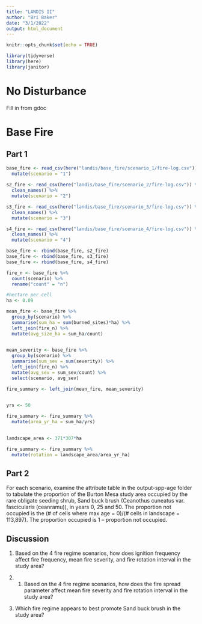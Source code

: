 ```yaml
---
title: "LANDIS II"
author: "Bri Baker"
date: "3/1/2022"
output: html_document
---
```


```r
knitr::opts_chunk$set(echo = TRUE)

library(tidyverse)
library(here)
library(janitor)

```

# No Disturbance

Fill in from gdoc

# Base Fire

## Part 1

```r

base_fire <- read_csv(here("landis/base_fire/scenario_1/fire-log.csv")) %>%   clean_names() %>% 
  mutate(scenario = "1")
  
s2_fire <- read_csv(here("landis/base_fire/scenario_2/fire-log.csv")) %>% 
  clean_names() %>% 
  mutate(scenario = "2")

s3_fire <- read_csv(here("landis/base_fire/scenario_3/fire-log.csv")) %>% 
  clean_names() %>% 
  mutate(scenario = "3")

s4_fire <- read_csv(here("landis/base_fire/scenario_4/fire-log.csv")) %>% 
  clean_names() %>% 
  mutate(scenario = "4")

base_fire <- rbind(base_fire, s2_fire)
base_fire <- rbind(base_fire, s3_fire)
base_fire <- rbind(base_fire, s4_fire)

```

```r

fire_n <- base_fire %>%
  count(scenario) %>% 
  rename("count" = "n")

```

```r

#hectare per cell
ha <- 0.09

mean_fire <- base_fire %>% 
  group_by(scenario) %>%
  summarise(sum_ha = sum(burned_sites)*ha) %>% 
  left_join(fire_n) %>% 
  mutate(avg_size_ha = sum_ha/count)
  

```

```r
mean_severity <- base_fire %>% 
  group_by(scenario) %>% 
  summarise(sum_sev = sum(severity)) %>% 
  left_join(fire_n) %>% 
  mutate(avg_sev = sum_sev/count) %>% 
  select(scenario, avg_sev)

fire_summary <- left_join(mean_fire, mean_severity)
  
```

```r

yrs <- 50

fire_summary <- fire_summary %>% 
  mutate(area_yr_ha = sum_ha/yrs)
  
```

```r

landscape_area <- 371*307*ha

fire_summary <- fire_summary %>% 
  mutate(rotation = landscape_area/area_yr_ha)

```


## Part 2

For each scenario, examine the attribute table in the output\max-spp-age folder to tabulate the proportion of the Burton Mesa study area occupied by the rare obligate seeding shrub, Sand buck brush (Ceanothus cuneatus var. fascicularis (ceanramu)), in years 0, 25 and 50. The proportion not occupied is the (# of cells where max age = 0)/(# cells in landscape = 113,897). The proportion occupied is 1 – proportion not occupied.

## Discussion

1) Based on the 4 fire regime scenarios, how does ignition frequency affect fire frequency, mean fire severity, and fire rotation interval in the study area?

2) 1) Based on the 4 fire regime scenarios, how does the fire spread parameter affect mean fire severity and fire rotation interval in the study area?

3) Which fire regime appears to best promote Sand buck brush in the study area? 
